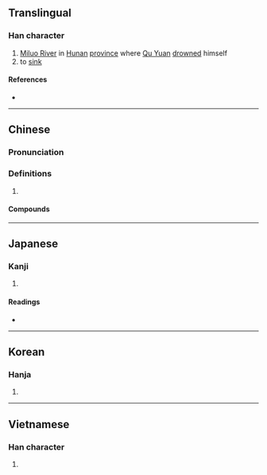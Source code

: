 {{character info/new}}
==Translingual==

===Han character===
{{Han char|rn=85|rad=水|as=04|sn=7|four=36100|canj=EA|ids=⿰氵日}}

# [[w:Miluo River|Miluo River]] in [[Hunan]] [[province]] where [[w:Qu Yuan|Qu Yuan]] [[drown]]ed himself
# to [[sink]]

====References====
* {{Han ref|kx=0607.090|dkj=17152|dj=1000.100|hdz=31564.020|uh=6C68|ud=27752|bh=A851|bd=43089}}

----

==Chinese==
{{zh-forms}}

===Pronunciation===
{{zh-pron
|m=mì
|c=mik6
|mn=be̍k
|mc=y
|oc=y
|cat=pn,v
}}

===Definitions===
{{zh-hanzi}}

# {{rfdef|zh}}

====Compounds====
{{zh-der|汨羅江}}

----

==Japanese==

===Kanji===
{{ja-kanji|grade=|rs=水04}}

# {{defn|lang=ja|sort=水04}}

====Readings====
* {{ja-readings|on=[[べき]] (beki), [[こつ]] (kotsu)|kun=[[しずむ]] (shizumu)}}

----

==Korean==

===Hanja===
{{ko-hanja|hangeul=[[멱]], [[골]]|eumhun=|rv=myeok, gol|mr=myŏk, kol|y=myek, kol}}

# {{defn|lang=ko|sort=水04}}

----

==Vietnamese==

===Han character===
{{vi-hantu|[[mịch]], [[nhặt]], [[cốt]]|rs=水04}}

# {{defn|lang=vi|sort=水04}}